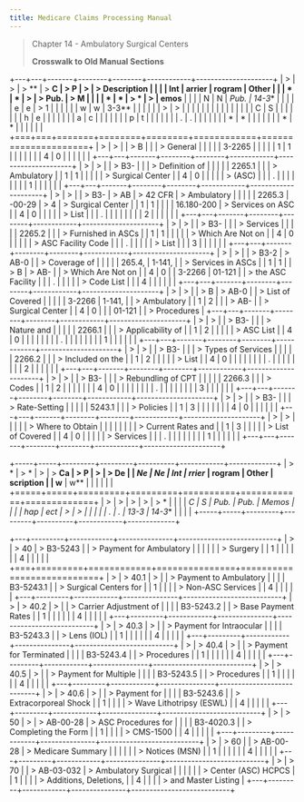 ```yaml
---
title: Medicare Claims Processing Manual
---
```


> Chapter 14 - Ambulatory Surgical Centers
>
> **Crosswalk to Old Manual Sections**

+---+---+-------+--------+--------+------------+---------------------+
| > | > | > **  | > **C  | > **P  | >          | > **Description**   |
|   |   | Int** | arrier | rogram |  **Other** |                     |
| * | * | >     | > Pub. | > M    |            |                     |
| * | * | > *   | >      | emos** |            |                     |
| N | N | *Pub. | 14-3** |        |            |                     |
| e | e | > 1   |        |        |            |                     |
| w | w | 3-3** |        |        |            |                     |
| > | > |       |        |        |            |                     |
|   |   |       |        |        |            |                     |
| C | S |       |        |        |            |                     |
| h | e |       |        |        |            |                     |
| a | c |       |        |        |            |                     |
| p | t |       |        |        |            |                     |
| . | . |       |        |        |            |                     |
| * | * |       |        |        |            |                     |
| * | * |       |        |        |            |                     |
+===+===+=======+========+========+============+=====================+
| > | > |       | > B    |        |            | > General           |
|   |   |       | 3-2265 |        |            |                     |
| 1 | 1 |       |        |        |            |                     |
| 4 | 0 |       |        |        |            |                     |
+---+---+-------+--------+--------+------------+---------------------+
| > | > |       | > B3-  |        |            | > Definition of     |
|   |   |       | 2265.1 |        |            | > Ambulatory        |
| 1 | 1 |       |        |        |            | > Surgical Center   |
| 4 | 0 |       |        |        |            | > (ASC)             |
|   | . |       |        |        |            |                     |
|   | 1 |       |        |        |            |                     |
+---+---+-------+--------+--------+------------+---------------------+
| > | > |       | > B3-  | > AB   | > 42 CFR   | > Ambulatory        |
|   |   |       | 2265.3 | -00-29 | > 4        | > Surgical Center   |
| 1 | 1 |       |        |        | 16.180-200 | > Services on ASC   |
| 4 | 0 |       |        |        |            | > List              |
|   | . |       |        |        |            |                     |
|   | 2 |       |        |        |            |                     |
+---+---+-------+--------+--------+------------+---------------------+
| > | > |       | > B3-  |        |            | > Services          |
|   |   |       | 2265.2 |        |            | > Furnished in ASCs |
| 1 | 1 |       |        |        |            | > Which Are Not on  |
| 4 | 0 |       |        |        |            | > ASC Facility Code |
|   | . |       |        |        |            | > List              |
|   | 3 |       |        |        |            |                     |
+---+---+-------+--------+--------+------------+---------------------+
| > | > |       | > B3-2 | > AB-0 |            | > Coverage of       |
|   |   |       | 265.4, | 1-141, |            | > Services in ASCs  |
| 1 | 1 |       | > B    | > AB-  |            | > Which Are Not on  |
| 4 | 0 |       | 3-2266 | 01-121 |            | > the ASC Facility  |
|   | . |       |        |        |            | > Code List         |
|   | 4 |       |        |        |            |                     |
+---+---+-------+--------+--------+------------+---------------------+
| > | > |       | > B    | > AB-0 |            | > List of Covered   |
|   |   |       | 3-2266 | 1-141, |            | > Ambulatory        |
| 1 | 2 |       |        | > AB-  |            | > Surgical Center   |
| 4 | 0 |       |        | 01-121 |            | > Procedures        |
+---+---+-------+--------+--------+------------+---------------------+
| > | > |       | > B3-  |        |            | > Nature and        |
|   |   |       | 2266.1 |        |            | > Applicability of  |
| 1 | 2 |       |        |        |            | > ASC List          |
| 4 | 0 |       |        |        |            |                     |
|   | . |       |        |        |            |                     |
|   | 1 |       |        |        |            |                     |
+---+---+-------+--------+--------+------------+---------------------+
| > | > |       | > B3-  |        |            | > Types of Services |
|   |   |       | 2266.2 |        |            | > Included on the   |
| 1 | 2 |       |        |        |            | > List              |
| 4 | 0 |       |        |        |            |                     |
|   | . |       |        |        |            |                     |
|   | 2 |       |        |        |            |                     |
+---+---+-------+--------+--------+------------+---------------------+
| > | > |       | > B3-  |        |            | > Rebundling of CPT |
|   |   |       | 2266.3 |        |            | > Codes             |
| 1 | 2 |       |        |        |            |                     |
| 4 | 0 |       |        |        |            |                     |
|   | . |       |        |        |            |                     |
|   | 3 |       |        |        |            |                     |
+---+---+-------+--------+--------+------------+---------------------+
| > | > |       | > B3-  |        |            | > Rate-Setting      |
|   |   |       | 5243.1 |        |            | > Policies          |
| 1 | 3 |       |        |        |            |                     |
| 4 | 0 |       |        |        |            |                     |
+---+---+-------+--------+--------+------------+---------------------+
| > | > |       |        |        |            | > Where to Obtain   |
|   |   |       |        |        |            | > Current Rates and |
| 1 | 3 |       |        |        |            | > List of Covered   |
| 4 | 0 |       |        |        |            | > Services          |
|   | . |       |        |        |            |                     |
|   | 1 |       |        |        |            |                     |
+---+---+-------+--------+--------+------------+---------------------+

+-----+-----+---------+---------+----------+------------+-------------+
| > * | > * | >       | > **Ca  | > **P    | >          | > **De      |
| *Ne | *Ne | **Int** | rrier** | rogram** |  **Other** | scription** |
| w** | w** |         |         |          |            |             |
+=====+=====+=========+=========+==========+============+=============+
| >   | >   | >       | >       | > *      |            |             |
| **C | **S |  **Pub. |  **Pub. | *Memos** |            |             |
| hap | ect | >       | >       |          |            |             |
| .** | .** |  13-3** |  14-3** |          |            |             |
+-----+-----+---------+---------+----------+------------+-------------+

+---+---------+------------+---------------+---------------------------+
| > | > 40    | > B3-5243  |               | > Payment for Ambulatory  |
|   |         |            |               | > Surgery                 |
| 1 |         |            |               |                           |
| 4 |         |            |               |                           |
+===+=========+============+===============+===========================+
| > | > 40.1  | >          |               | > Payment to Ambulatory   |
|   |         |  B3-5243.1 |               | > Surgical Centers for    |
| 1 |         |            |               | > Non-ASC Services        |
| 4 |         |            |               |                           |
+---+---------+------------+---------------+---------------------------+
| > | > 40.2  | >          |               | > Carrier Adjustment of   |
|   |         |  B3-5243.2 |               | > Base Payment Rates      |
| 1 |         |            |               |                           |
| 4 |         |            |               |                           |
+---+---------+------------+---------------+---------------------------+
| > | > 40.3  | >          |               | > Payment for Intraocular |
|   |         |  B3-5243.3 |               | > Lens (IOL)              |
| 1 |         |            |               |                           |
| 4 |         |            |               |                           |
+---+---------+------------+---------------+---------------------------+
| > | > 40.4  | >          |               | > Payment for Terminated  |
|   |         |  B3-5243.4 |               | > Procedures              |
| 1 |         |            |               |                           |
| 4 |         |            |               |                           |
+---+---------+------------+---------------+---------------------------+
| > | > 40.5  | >          |               | > Payment for Multiple    |
|   |         |  B3-5243.5 |               | > Procedures              |
| 1 |         |            |               |                           |
| 4 |         |            |               |                           |
+---+---------+------------+---------------+---------------------------+
| > | > 40.6  | >          |               | > Payment for             |
|   |         |  B3-5243.6 |               | > Extracorporeal Shock    |
| 1 |         |            |               | > Wave Lithotripsy (ESWL) |
| 4 |         |            |               |                           |
+---+---------+------------+---------------+---------------------------+
| > | > 50    | >          | > AB-00-28    | > ASC Procedures for      |
|   |         |  B3-4020.3 |               | > Completing the Form     |
| 1 |         |            |               | > CMS-1500                |
| 4 |         |            |               |                           |
+---+---------+------------+---------------+---------------------------+
| > | > 60    |            | > AB-00-28    | > Medicare Summary        |
|   |         |            |               | > Notices (MSN)           |
| 1 |         |            |               |                           |
| 4 |         |            |               |                           |
+---+---------+------------+---------------+---------------------------+
| > | > 70    |            | > AB-03-032   | > Ambulatory Surgical     |
|   |         |            |               | > Center (ASC) HCPCS      |
| 1 |         |            |               | > Additions, Deletions,   |
| 4 |         |            |               | > and Master Listing      |
+---+---------+------------+---------------+---------------------------+
